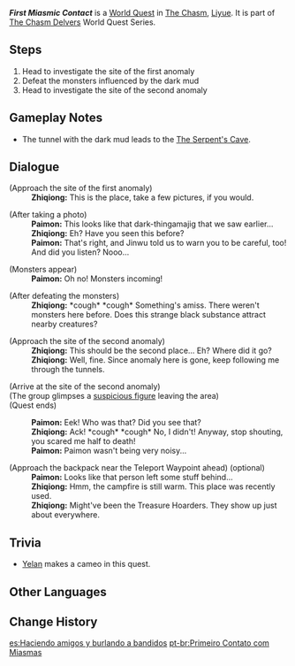 {{Quest Infobox
|image         = World Quest First Miasmic Contact.png
|type          = World
|chapter       = The Chasm Delvers
|summary       = Investigate the mysterious environs beneath the stone and take pictures related to the black mud.
|requirement   = 
|characters    = Paimon; Traveler; Zhiqiong; Yelan <!-- cutscene -->
|startLocation = [[The Chasm: Underground Mines]], [[Liyue]]
|region        = Liyue
|area          = The Chasm: Underground Mines
|parent        = Chasm Spelunkers
|concurrent    = Meeting New People... and Foiling Some Bandits
|exp           = 200
|mora          = 20,000
|primogems     = 30
|other         = {{Card|Hero's Wit|2}}
}}
'''''First Miasmic Contact''''' is a [[World Quest]] in [[The Chasm]], [[Liyue]]. It is part of [[The Chasm Delvers]] World Quest Series.

==Steps==
# Head to investigate the site of the first anomaly
# Defeat the monsters influenced by the dark mud {{Enemy List|Pyro Abyss Mage;Hydro Abyss Mage}}
# Head to investigate the site of the second anomaly

==Gameplay Notes==
* The tunnel with the dark mud leads to the [[The Serpent's Cave]].

==Dialogue==
{{Quest Description|Investigate the mysterious environs beneath the stone and take pictures related to the black mud.}}
{{Dialogue start}}
;(Approach the site of the first anomaly)
:'''Zhiqiong:''' This is the place, take a few pictures, if you would.

;(After taking a photo)
:'''Paimon:''' This looks like that dark-thingamajig that we saw earlier...
:'''Zhiqiong:''' Eh? Have you seen this before?
:'''Paimon:''' That's right, and Jinwu told us to warn you to be careful, too! And did you listen? Nooo...

;(Monsters appear)
:'''Paimon:''' Oh no! Monsters incoming!

;(After defeating the monsters)
:'''Zhiqiong:''' *cough* *cough* Something's amiss. There weren't monsters here before. Does this strange black substance attract nearby creatures?

;(Approach the site of the second anomaly)
:'''Zhiqiong:''' This should be the second place... Eh? Where did it go?
:'''Zhiqiong:''' Well, fine. Since anomaly here is gone, keep following me through the tunnels.

;(Arrive at the site of the second anomaly)
;(The group glimpses a [[Yelan|suspicious figure]] leaving the area)
;(Quest ends)

:'''Paimon:''' Eek! Who was that? Did you see that?
:'''Zhiqiong:''' Ack! *cough* *cough* No, I didn't! Anyway, stop shouting, you scared me half to death!
:'''Paimon:''' Paimon wasn't being very noisy...

;(Approach the backpack near the Teleport Waypoint ahead) (optional)
:'''Paimon:''' Looks like that person left some stuff behind...
:'''Zhiqiong:''' Hmm, the campfire is still warm. This place was recently used.
:'''Zhiqiong:''' Might've been the Treasure Hoarders. They show up just about everywhere.
{{Dialogue end}}

==Trivia==
* [[Yelan]] makes a cameo in this quest.

==Other Languages==
{{Other Languages
|en      = First Miasmic Contact
|zhs     = 初识暗渊毒瘴现
|zhs_rm  = Chū Shì Àn Yuān Dú Zhàng Xiàn
|zht     = 初識暗淵毒瘴現
|zht_rm  = Chū Shì Àn Yuān Dú Zhàng Xiàn
|zh_tl   = 
|ja      = 深淵瘴気と初の対面
|ja_rm   = Shin'en Shouki to Hatsu no Taimen
|ja_tl   = First Contact With Abyssal Miasma
|ko      = 암연 독기와의 첫 대면
|ko_rm   = Amyeon Dokkkiwa Cheot Daemyeon
|ko_tl   = First Miasmic Contact
|es      = Primer contacto miasmático
|es_tl   = First Miasmic Contact
|fr      = Premier contact miasmique
|fr_tl   = First Miasmic Contact
|ru      = Первая встреча с миазмами
|ru_tl   = First Meeting with Miasma
|th      = เผชิญหน้าพิษร้ายหุบเหวมืดครั้งแรก
|th_rm   = 
|th_tl   = 
|vi      = Lần Đầu Xuống Vực Gặp Chướng Khí
|vi_tl   = 
|de      = Auftauchen des schwarzen Schlamms
|de_tl   = Appearance of the Black Slime
|id      = Kontak Miasmik Pertama
|id_tl   = First Miasmic Contact
|pt      = Primeiro Contato com Miasmas
|pt_tl   = 
|tr      = Zehirle İlk Temas
|tr_tl   = 
|it      = Primo contatto miasmatico
|it_tl   = 
}}

==Change History==
{{Change History|2.6}}

[[es:Haciendo amigos y burlando a bandidos]]
[[pt-br:Primeiro Contato com Miasmas]]
